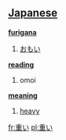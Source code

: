 == [[Japanese]] ==                                          

'''[[furigana]]'''
# [[おもい]]

'''[[reading]]'''
# omoi

'''[[meaning]]'''
# [[heavy]]

[[fr:重い]]
[[pl:重い]]